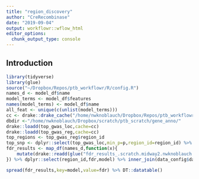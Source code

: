 ```yaml
---
title: "region_discovery"
author: "CreRecombinase"
date: "2019-09-04"
output: workflowr::wflow_html
editor_options:
  chunk_output_type: console
---
```


## Introduction

```r
library(tidyverse)
library(glue)
source("~/Dropbox/Repos/ptb_workflowr/R/config.R")
names_d <- model_df$name
model_terms <- model_df$features
names(model_terms) <- model_df$name
all_feat <- unique(c(unlist(model_terms)))
cc <- drake::drake_cache("/home/nwknoblauch/Dropbox/Repos/ptb_workflowr/cache/rcc4/")
dbdir <-"/home/nwknoblauch/Dropbox/scratch/ptb_scratch/gene_anno/"
drake::loadd(top_gwas_loc,cache=cc)
drake::loadd(top_gwas_reg,cache=cc)
top_regions <- top_gwas_reg$region_id
top_snp <- dplyr::select(top_gwas_loc,min_p=p,region_id=region_id) %>% dplyr::mutate(region_id=as.integer(as.numeric(region_id))) %>% group_by(region_id) %>% summarise(min_p=min(min_p))
fdr_results <- map_df(names_d,function(x){
    mutate(drake::readd(glue("fdr_results_.scratch.midway2.nwknoblauch.ptb_scratch.{x}.txt.gz"),character_only = T,cache=cc),model=x)
}) %>% dplyr::select(region_id,fdr,model) %>% inner_join(data_config$data$ld_df) %>% inner_join(top_snp)

```

```r
spread(fdr_results,key=model,value=fdr) %>% DT::datatable()
```


